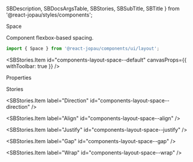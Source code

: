   SBDescription,
  SBDocsArgsTable,
  SBStories,
  SBSubTitle,
  SBTitle
} from '@react-jopau/styles/components';

<SBTitle>Space</SBTitle>

<SBDescription>Component flexbox-based spacing.</SBDescription>

```jsx dark
import { Space } from '@react-jopau/components/ui/layout';
```

<SBStories.Item id="components-layout-space--default" canvasProps={{ withToolbar: true }} />

<SBSubTitle>Properties</SBSubTitle>

<SBDocsArgsTable story="." noControls />

<SBSubTitle>Stories</SBSubTitle>

<SBStories>
<SBStories.Item label="As" id="components-layout-space--as" />

<SBStories.Item label="Direction" id="components-layout-space--direction" />

<SBStories.Item label="Align" id="components-layout-space--align" />

<SBStories.Item label="Justify" id="components-layout-space--justify" />

<SBStories.Item label="Gap" id="components-layout-space--gap" />

<SBStories.Item label="Wrap" id="components-layout-space--wrap" />
</SBStories>
